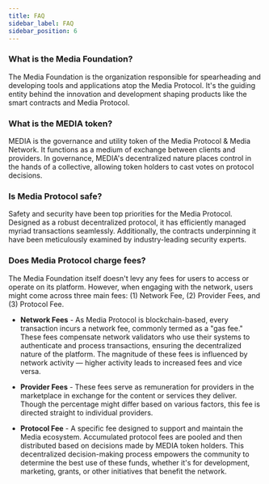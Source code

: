 ```yaml
---
title: FAQ
sidebar_label: FAQ
sidebar_position: 6
---
```


### What is the Media Foundation?
The Media Foundation is the organization responsible for spearheading and developing tools and applications atop the Media Protocol. It's the guiding entity behind the innovation and development shaping products like the smart contracts and Media Protocol. 

### What is the MEDIA token?
MEDIA is the governance and utility token of the Media Protocol & Media Network. It functions as a medium of exchange between clients and providers. In governance, MEDIA's decentralized nature places control in the hands of a collective, allowing token holders to cast votes on protocol decisions.

### Is Media Protocol safe?
Safety and security have been top priorities for the Media Protocol. Designed as a robust decentralized protocol, it has efficiently managed myriad transactions seamlessly. Additionally, the contracts underpinning it have been meticulously examined by industry-leading security experts.

### Does Media Protocol charge fees?
The Media Foundation itself doesn't levy any fees for users to access or operate on its platform. However, when engaging with the network, users might come across three main fees: (1) Network Fee, (2) Provider Fees, and (3) Protocol Fee.

* **Network Fees** - As Media Protocol is blockchain-based, every transaction incurs a network fee, commonly termed as a "gas fee." These fees compensate network validators who use their systems to authenticate and process transactions, ensuring the decentralized nature of the platform. The magnitude of these fees is influenced by network activity — higher activity leads to increased fees and vice versa.

* **Provider Fees** - These fees serve as remuneration for providers in the marketplace in exchange for the content or services they deliver. Though the percentage might differ based on various factors, this fee is directed straight to individual providers.

* **Protocol Fee** - A specific fee designed to support and maintain the Media ecosystem. Accumulated protocol fees are pooled and then distributed based on decisions made by MEDIA token holders. This decentralized decision-making process empowers the community to determine the best use of these funds, whether it's for development, marketing, grants, or other initiatives that benefit the network.